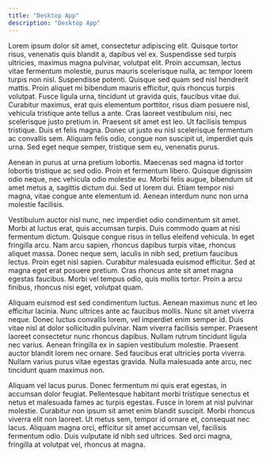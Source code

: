 ```yaml
---
title: "Desktop App"
description: "Desktop App"
---
```


Lorem ipsum dolor sit amet, consectetur adipiscing elit. Quisque tortor risus, venenatis quis blandit a, dapibus vel ex. Suspendisse sed turpis ultricies, maximus magna pulvinar, volutpat elit. Proin accumsan, lectus vitae fermentum molestie, purus mauris scelerisque nulla, ac tempor lorem turpis non nisl. Suspendisse potenti. Quisque sed quam sed nisl hendrerit mattis. Proin aliquet mi bibendum mauris efficitur, quis rhoncus turpis volutpat. Fusce ligula urna, tincidunt ut gravida quis, faucibus vitae dui. Curabitur maximus, erat quis elementum porttitor, risus diam posuere nisl, vehicula tristique ante tellus a ante. Cras laoreet vestibulum nisi, nec scelerisque justo pretium in. Praesent sit amet est leo. Ut facilisis tempus tristique. Duis et felis magna. Donec ut justo eu nisl scelerisque fermentum ac convallis sem. Aliquam felis odio, congue non suscipit ut, imperdiet quis urna. Sed eget neque semper, tristique sem eu, venenatis purus.

Aenean in purus at urna pretium lobortis. Maecenas sed magna id tortor lobortis tristique ac sed odio. Proin et fermentum libero. Quisque dignissim odio neque, nec vehicula odio molestie eu. Morbi felis augue, bibendum sit amet metus a, sagittis dictum dui. Sed ut lorem dui. Etiam tempor nisi magna, vitae congue ante elementum id. Aenean interdum nunc non urna molestie facilisis.

Vestibulum auctor nisl nunc, nec imperdiet odio condimentum sit amet. Morbi at luctus erat, quis accumsan turpis. Duis commodo quam at nisi fermentum dictum. Quisque congue risus in tellus eleifend vehicula. In eget fringilla arcu. Nam arcu sapien, rhoncus dapibus turpis vitae, rhoncus aliquet massa. Donec neque sem, iaculis in nibh sed, pretium faucibus lectus. Proin eget nisl sapien. Curabitur malesuada euismod efficitur. Sed at magna eget erat posuere pretium. Cras rhoncus ante sit amet magna egestas faucibus. Morbi vel tempus odio, quis mollis tortor. Proin a arcu finibus, rhoncus nisi eget, volutpat quam.

Aliquam euismod est sed condimentum luctus. Aenean maximus nunc et leo efficitur lacinia. Nunc ultrices ante ac faucibus mollis. Nunc sit amet viverra neque. Donec luctus convallis lorem, vel imperdiet enim semper id. Duis vitae nisl at dolor sollicitudin pulvinar. Nam viverra facilisis semper. Praesent laoreet consectetur nunc rhoncus dapibus. Nullam rutrum tincidunt ligula nec varius. Aenean fringilla ex in sapien vestibulum molestie. Praesent auctor blandit lorem nec ornare. Sed faucibus erat ultricies porta viverra. Nullam varius purus vitae egestas gravida. Nulla malesuada ante arcu, nec tincidunt quam maximus non.

Aliquam vel lacus purus. Donec fermentum mi quis erat egestas, in accumsan dolor feugiat. Pellentesque habitant morbi tristique senectus et netus et malesuada fames ac turpis egestas. Fusce in lorem at nisl pulvinar molestie. Curabitur non ipsum sit amet enim blandit suscipit. Morbi rhoncus viverra elit non laoreet. Ut metus sem, tempor id ornare et, consequat nec lacus. Aliquam magna orci, efficitur sit amet accumsan vel, facilisis fermentum odio. Duis vulputate id nibh sed ultrices. Sed orci magna, fringilla at volutpat vel, rhoncus at magna.